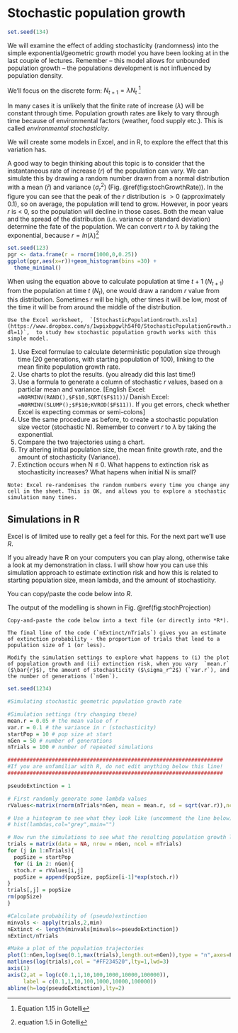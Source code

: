 # Stochastic population growth

```r
set.seed(134)
```


We will examine the effect of adding stochasticity (randomness) into the simple exponential/geometric growth model you have been looking at in the last couple of lectures. Remember – this model allows for unbounded population growth – the populations development is not influenced by population density.

We'll focus on the discrete form:  $N_{t+1}=\lambda N_t$  ^[Equation 1.15 in Gotelli]

In many cases it is unlikely that the finite rate of increase ($\lambda$) will be constant through time. Population growth rates are likely to vary through time because of environmental factors (weather, food supply etc.). This is called *environmental stochasticity*.

We will create some models in Excel, and in R, to explore the effect that this variation has.

A good way to begin thinking about this topic is to consider that the instantaneous rate of increase  ($r$) of the population can vary. We can simulate this by drawing a random number drawn from a normal distribution with a mean ($\bar{r}$) and variance ($\sigma_r^2$) (Fig. \@ref(fig:stochGrowthRate)). In the figure you can see that the peak of the $r$ distribution is $>0$ (approximately 0.1), so on average, the population will tend to grow.  However, in poor years $r$ is $<$ 0, so the population will decline in those cases. Both the mean value and the spread of the distribution (i.e. variance or standard deviation) determine the fate of the population. 
We can convert $r$ to  $\lambda$ by taking the exponential, because $r = ln(\lambda)$^[equation 1.5 in Gotelli]


```r
set.seed(123)
pgr <- data.frame(r = rnorm(1000,0,0.25))
ggplot(pgr,aes(x=r))+geom_histogram(bins =30) +
  theme_minimal()
```

When using the equation above to calculate population at time $t+1$ ($N_{t+1}$) from the population at time $t$ ($N_t$), one would draw a random $r$ value from this distribution. Sometimes $r$ will be high, other times it will be low, most of the time it will be from around the middle of the distribution.


```block
Use the Excel worksheet,  `[StochasticPopulationGrowth.xslx](https://www.dropbox.com/s/1wpixbpgwlh54f0/StochasticPopulationGrowth.xlsx?dl=1)`,  to study how stochastic population growth works with this simple model.
```


1)	Use Excel formulae to calculate deterministic population size through time (20 generations, with starting population of 100), linking to the mean finite population growth rate.
2)	Use charts to plot the results. (you already did this last time!)
3)	Use a formula to generate a column of stochastic $r$ values, based on a particlar mean and variance. [English Excel: `=NORMINV(RAND(),$F$10,SQRT($F$11))`/ Danish Excel: `=NORMINV(SLUMP();$F$10;KVROD($F$11))`. If you get errors, check whether Excel is expecting commas or semi-colons]
4)	Use the same procedure as before, to create a stochastic population size vector (stochastic N). Remember to convert $r$ to $\lambda$ by taking the exponential.
5)	Compare the two trajectories using a chart.
6)	Try altering initial population size, the mean finite growth rate, and the amount of stochasticity (Variance).
7)	Extinction occurs when N $\leq$ 0. What happens to extinction risk as stochasticity increases? What hapens when initial N is small?

```block
Note: Excel re-randomises the random numbers every time you change any cell in the sheet. This is OK, and allows you to explore a stochastic simulation many times.
```

## Simulations in R

Excel is of limited use to really get a feel for this. For the next part we'll use *R*.

If you already have R on your computers you can play along, otherwise take a look at my demonstration in class. I will show how you can use this simulation approach to estimate extinction risk and how this is related to starting population size, mean lambda, and the amount of stochasticity.

You can copy/paste the code below into *R*.

The output of the modelling is shown in  Fig. \@ref(fig:stochProjection)

```block
Copy-and-paste the code below into a text file (or directly into *R*).

The final line of the code (`nExtinct/nTrials`) gives you an estimate of extinction probability - the proportion of trials that lead to a population size of 1 (or less).

Modify the simulation settings to explore what happens to (i) the plot of population growth and (ii) extinction risk, when you vary  `mean.r` ($\bar{r}$), the amount of stochasticity ($\sigma_r^2$) (`var.r`), and the number of generations (`nGen`).
```

```r
set.seed(1234)
```


```r
#Simulating stochastic geometric population growth rate

#Simulation settings (try changing these)
mean.r = 0.05 # the mean value of r
var.r = 0.1 # the variance in r (stochasticity)
startPop = 10 # pop size at start
nGen = 50 # number of generations
nTrials = 100 # number of repeated simulations

####################################################################
#If you are unfamiliar with R, do not edit anything below this line!
####################################################################

pseudoExtinction = 1

# First randomly generate some lambda values
rValues<-matrix(rnorm(nTrials*nGen, mean = mean.r, sd = sqrt(var.r)),ncol=nTrials,nrow=nGen)

# Use a histogram to see what they look like (uncomment the line below)
# hist(lambdas,col="grey",main="")

# Now run the simulations to see what the resulting population growth looks like
trials = matrix(data = NA, nrow = nGen, ncol = nTrials)
for (j in 1:nTrials){
  popSize = startPop  
  for (i in 2: nGen){
  stoch.r = rValues[i,j]
  popSize = append(popSize, popSize[i-1]*exp(stoch.r))
}
trials[,j] = popSize
rm(popSize)
}

#Calculate probability of (pseudo)extinction
minvals <- apply(trials,2,min)
nExtinct <- length(minvals[minvals<=pseudoExtinction])
nExtinct/nTrials

#Make a plot of the population trajectories
plot(1:nGen,log(seq(0.1,max(trials),length.out=nGen)),type = "n",axes=F,xlab ="Time", ylab = "N",ylim=log(c(0.1,100000)))
matlines(log(trials),col = "#FF234520",lty=1,lwd=3)
axis(1)
axis(2,at = log(c(0.1,1,10,100,1000,10000,100000)),
     label = c(0.1,1,10,100,1000,10000,100000))
abline(h=log(pseudoExtinction),lty=2)
```
